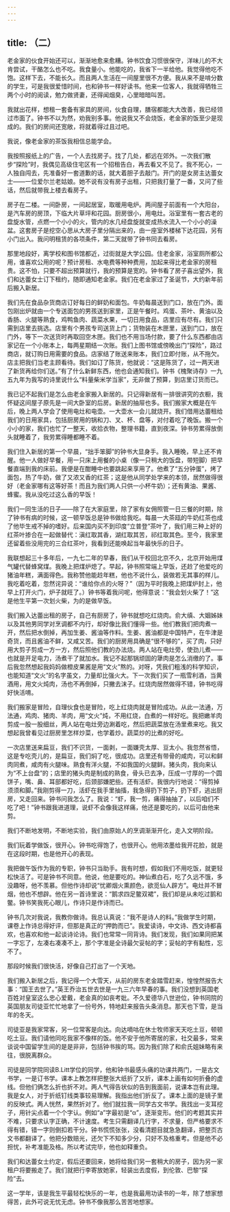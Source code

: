 ```yaml
---
---
---
```

title: （二）
---




老金家的伙食开始还可以，渐渐地愈来愈糟。钟书饮食习惯很保守，洋味儿的不大肯尝试，干酪怎么也不吃。我食量小。他能吃的，我省下一半给他。我觉得他吃不饱。这样下去，不能长久。而且两人生活在一间屋里很不方便。我从来不是啃分数的学生，可是我很爱惜时间，也和钟书一样好读书。他来一位客人，我就得牺牲三两个小时的阅读，勉力做贤妻，还得闻烟臭，心里暗暗叫苦。

我就出花样，想租一套备有家具的房间，伙食自理，膳宿都能大大改善，我已经领过市面了。钟书不以为然，劝我别多事。他说我又不会烧饭，老金家的饭至少是现成的。我们的房间还宽敞，将就着得过且过吧。

我说，像老金家的茶饭我相信总能学会。

我按照报纸上的广告，一个人去找房子。找了几处，都远在郊外。一次我们散步“探险”时，我偶见高级住宅区有一个招租告白，再去看又不见了。我不死心，一人独自闯去，先准备好一套道歉的话，就大着胆子去敲门。开门的是女房主达蕾女士——一位爱尔兰老姑娘。她不说有没有房子出租，只把我打量了一番，又问了些话，然后就带我上楼去看房子。

房子在二楼。一间卧房，一间起居室，取暖用电炉。两间屋子前面有一个大阳台，是汽车房的房顶，下临大片草坪和花园。厨房很小，用电灶。浴室里有一套古老的盘旋水管，点燃一个小小的火，管内的水几经盘旋就变成热水流入一个小小的澡盆。这套房子是挖空心思从大房子里分隔出来的，由一座室外楼梯下达花园，另有小门出入。我问明租赁的各项条件，第二天就带了钟书同去看房。

那里地段好，离学校和图书馆都近，过街就是大学公园。住老金家，浴室厕所都公用，谁喜欢公用的呢？预计房租、水电费等种种费用，加起来得比老金家的房租贵。这不怕，只要不超出预算就行，我的预算是宽的。钟书看了房子喜出望外，我们和达蕾女士订下租约，随即通知老金家。我们在老金家过了圣诞节，大约新年前后搬入新居。

我们先在食品杂货商店订好每日的鲜奶和面包。牛奶每晨送到门口，放在门外。面包刚出炉就由一个专送面包的男孩送到家里，正是午餐时。鸡蛋、茶叶、黄油以及香肠、火腿等熟食，鸡鸭鱼肉、蔬菜水果，一切日用食品，店里应有尽有。我们只需到店里去挑选。店里有个男孩专司送货上门；货物装在木匣里，送到门口，放在门外，等下一次送货时再取回空木匣。我们也不用当场付款，要了什么东西都由店家记在一个小账本上，每两星期结一次账。我们上图书馆或傍晚出门“探险”，路过商店，就订购日用需要的食品。店家结了账送来账本，我们立即付账，从不拖欠。店主把我们当老主顾看待。我们如订了陈货，他就说：“这是陈货了，过一两天进了新货再给你们送。”有了什么新鲜东西，他也会通知我们。钟书《槐聚诗存》一九五九年为我写的诗里说什么“料量柴米学当家”，无非做了预算，到店里订货而已。

我已记不起我们是怎么由老金家搬入新居的。只记得新居有一排很讲究的衣橱，我怀疑这间屋子原先是一间大卧室的后房。新居的抽屉也多。我们搬家大概是在午后，晚上两人学会了使用电灶和电壶。一大壶水一会儿就烧开。我们借用达蕾租给我们的日用家具，包括厨房用的锅和刀、叉、杯、盘等，对付着吃了晚饭。搬一个小小的家，我们也忙了一整天，收拾衣物，整理书籍，直到夜深。钟书劳累得放倒头就睡着了，我劳累得睡都睡不着。

我们住入新居的第一个早晨，“拙手笨脚”的钟书大显身手。我入睡晚，早上还不肯醒。他一人做好早餐，用一只床上用餐的小桌（像一只稍大的饭盘，带短脚）把早餐直端到我的床前。我便是在酣睡中也要跳起来享用了。他煮了“五分钟蛋”，烤了面包，热了牛奶，做了又浓又香的红茶；这是他从同学处学来的本领，居然做得很好（老金家哪有这等好茶！而且为我们两人只供一小杯牛奶）；还有黄油、果酱、蜂蜜。我从没吃过这么香的早饭！

我们一同生活的日子——除了在大家庭里，除了家有女佣照管一日三餐的时期，除了钟书有病的时候，这一顿早饭总是钟书做给我吃。每晨一大茶瓯的牛奶红茶也成了他毕生戒不掉的嗜好。后来国内买不到印度“立普登”茶叶了，我们用三种上好的红茶叶掺合在一起做替代：滇红取其香，湖红取其苦，祁红取其色。至今，我家里还留着些没用完的三合红茶叶，我看到还能唤起当年最快乐的日子。

我联想起三十多年后，一九七二年的早春，我们从干校回北京不久，北京开始用煤气罐代替蜂窝煤。我晚上把煤炉熄了。早起，钟书照常端上早饭，还赺了他爱吃的猪油年糕，满面得色。我称赞他能赺年糕，他也不说什么，装做若无其事的样儿。我吃着吃着，忽然诧异说：“谁给你点的火呀？”（因为平时我晚上把煤炉封上，他早上打开火门，炉子就旺了。）钟书等着我问呢，他得意说：“我会划火柴了！”这是他生平第一次划火柴，为的是做早饭。

我们搬入达蕾出租的房子，自己有厨房了，钟书就想吃红烧肉。俞大缜、大姻姊妹以及其他男同学对烹调都不内行，却好像比我们懂得一些。他们教我们把肉煮一开，然后把水倒掉，再加生姜、酱油等作料。生姜、酱油都是中国特产，在牛津是奇货，而且酱油不鲜，又咸又苦。我们的厨房用具确是“很不够的”，买了肉，只好用大剪子剪成一方一方，然后照他们教的办法烧。两人站在电灶旁，使劲儿煮——也就是开足电力，汤煮干了就加水。我记不起那锅顽固的犟肉是怎么消缴的了。事后我忽然想起我妈妈做橙皮果酱是用“文火”熬的。对呀，凭我们粗浅的科学知识，也能知道“文火”的名字虽文，力量却比强火大。下一次我们买了一瓶雪利酒，当黄酒用，用文火炖肉，汤也不再倒掉，只撇去沫子。红烧肉居然做得不错，钟书吃得好快活唷。

我们搬家是冒险，自理伙食也是冒险，吃上红烧肉就是冒险成功。从此一法通，万法通，鸡肉、猪肉、羊肉，用“文火”炖，不用红烧，白煮的一样好吃。我把嫩羊肉剪成一股一股细丝，两人站在电灶旁边涮着吃，然后把蔬菜放在汤里煮来吃。我又想起我曾看见过厨房里怎样炒菜，也学着炒。蔬菜炒的比煮的好吃。

一次店里送来扁豆，我们不识货，一面剥，一面嫌壳太厚、豆太小。我忽然省悟，这是专吃壳儿的，是扁豆，我们焖了吃，很成功。店里还有带骨的咸肉，可以和鲜肉同煮，咸肉有火腿味。熟食有洋火腿，不如我国的火腿鲜。猪头肉，我向来认为“不上台盘”的；店里的猪头肉是制成的熟食，骨头已去净，压成一寸厚的一个圆饼子，嘴、鼻、耳部都好吃，后颈部嫌肥些。还有活虾。我很内行地说：“得剪掉须须和脚。”我刚剪得一刀，活虾在我手里抽搐，我急得扔下剪子，扔下虾，逃出厨房，又走回来。钟书问我怎么了。我说：“虾，我一剪，痛得抽抽了，以后咱们不吃了吧！”钟书跟我进道理，说虾不会像我这样痛，他还是要吃的，以后可由他来剪。

我们不断地发明，不断地实验，我们由原始人的烹调渐渐开化，走入文明阶段。

我们玩着学做饭，很开心。钟书吃得饱了，也很开心。他用浓墨给我开花脸，就是在这段时期，也是他开心的表现。

我把做午饭作为我的专职，钟书只当助手。我有时想，假如我们不用吃饭，就更轻松快活了。可是钟书不同意。他说，他是要吃的。神仙煮白石，吃了久远不饿，多没趣呀，他不羡慕。但他作诗却说“忧卿烟火熏颜色，欲觅仙人辟方”。电灶并不冒烟，他也不想辟。他在另一首诗里说：“鹅求四足鳖双裙”，我们却是从未吃过鹅和鳖。钟书笑我死心眼儿，作诗只是作诗而已。

钟书几次对我说，我教你做诗。我总认真说：“我不是诗人的料。”我做学生时期，课卷上作诗总得好评，但那是真正的“押韵而已”。我爱读诗，中文诗、西文诗都喜欢，也喜欢和他一起谈诗论诗。我们也常常一同背诗。我们发现，我们如果同把某一字忘了，左凑右凑凑不上，那个字准是全诗最欠妥帖的字；妥帖的字有黏性，忘不了。

那段时候我们很快活，好像自己打出了一个天地。

我们搬入新居之后，我记得一个大雪天，从前的房东老金踏雪赶来，惶惶然报告大事：“国王去世了。”英王乔治五世去世是一九三六年早春的事。我们没想到英国老百姓对皇室这么忠心爱戴，老金真的如丧考妣。不久爱德华八世逊位，钟书同院的英国朋友司徒亚忙忙地拿了一份号外，特地赶来报告头条消息。那天也下雪，是当年的冬天。

司徒亚是我家常客，另一位常客是向达。向达嘀咕在休士牧师家天天吃土豆，顿顿吃土豆。我们请他同吃我家不像样的饭。他不安于他所寄居的家，社交最多，常来谈说中国留学生间的是是非非，包括钟书挨的骂。因为我们除了和俞氏姐妹略有来往，很脱离群众。

司徒是同学院同读B.Litt学位的同学，他和钟书最感头痛的功课共两门，一是古文书学，一是订书学。课本上教怎样把整张大纸折了又折，课本上画有如何折叠的虚线。但他们俩怎么折也折不对。两人气得告状似的告到我面前，说课本岂有此理。我是女人，对于折纸钉线类事较易理解。我指出他们折反了。课本上面的是镜子里的反映式。两人恍然，果然折对了。他们就拉我一同学古文书学。我找出一支耳挖子，用针尖点着一个个字认。例如“a”字最初是“α”，逐渐变形。他们的考题其实并不难，只要求认字正确，不计速度。考生只需翻译几行字，不求量，但严格要求不得有错，错一字则倒扣若干分。钟书慌慌张张，没看清题目就急急翻译，把整页古文书都翻译了。他把分数赔光，还欠下不知多少分，只好不及格重考。但是他不必担忧，补考准能及格。所以考试完毕，他也如释重负。

我们和达蕾女士约定，假后还要回来，她将给我们另一套稍大的房子，因为另一家租户将要搬走了。我们就把行李寄放她家，轻装出去度假，到伦敦、巴黎“探险”去。

这一学年，该是我生平最轻松快乐的一年，也是我最用功读书的一年，除了想家想得苦，此外可说无忧无虑。钟书不像我那么苦苦地想家。